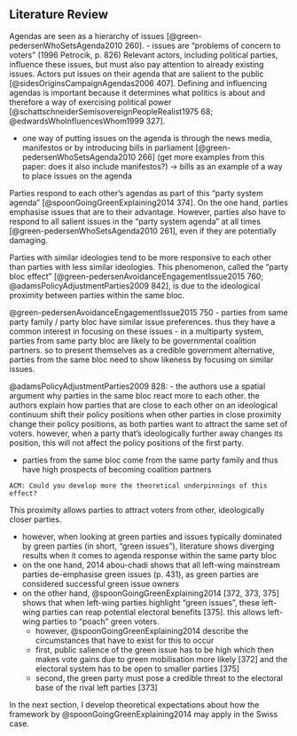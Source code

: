 ## Literature Review

Agendas are seen as a hierarchy of issues [@green-pedersenWhoSetsAgenda2010 260].
- issues are “problems of concern to voters” (1996 Petrocik, p. 826)
Relevant actors, including political parties, influence these issues, but must also pay attention to already existing issues. Actors put issues on their agenda that are salient to the public [@sidesOriginsCampaignAgendas2006 407]. Defining and influencing agendas is important because it determines what politics is about and therefore a way of exercising political power [@schattschneiderSemisovereignPeopleRealist1975 68; @edwardsWhoInfluencesWhom1999 327].

- one way of putting issues on the agenda is through the news media, manifestos or by introducing bills in parliament [@green-pedersenWhoSetsAgenda2010 266] (get more examples from this paper: does it also include manifestos?) → bills as an example of a way to place issues on the agenda

Parties respond to each other’s agendas as part of this “party system agenda” [@spoonGoingGreenExplaining2014 374]. On the one hand, parties emphasise issues that are to their advantage. However, parties also have to respond to all salient issues in the “party system agenda” at all times [@green-pedersenWhoSetsAgenda2010 261], even if they are potentially damaging.

Parties with similar ideologies tend to be more responsive to each other than parties with less similar ideologies. This phenomenon, called the “party bloc effect” [@green-pedersenAvoidanceEngagementIssue2015 760; @adamsPolicyAdjustmentParties2009 842], is due to the ideological proximity between parties within the same bloc.

@green-pedersenAvoidanceEngagementIssue2015 750
- parties from same party family / party bloc have similar issue preferences. thus they have a common interest in focusing on these issues
- in a multiparty system, parties from same party bloc are likely to be governmental coalition partners. so to present themselves as a credible government alternative, parties from the same bloc need to show likeness by focusing on similar issues.

@adamsPolicyAdjustmentParties2009 828:
- the authors use a spatial argument why parties in the same bloc react more to each other. the authors explain how parties that are close to each other on an ideological continuum shift their policy positions when other parties in close proximity change their policy positions, as both parties want to attract the same set of voters. however, when a party that’s ideologically further away changes its position, this will not affect the policy positions of the first party. 


- parties from the same bloc come from the same party family and thus have high prospects of becoming coalition partners 


```
ACM: Could you develop more the theoretical underpinnings of this effect?
```

This proximity allows parties to attract voters from other, ideologically closer parties.

- however, when looking at green parties and issues typically dominated by green parties (in short, “green issues”), literature shows diverging results when it comes to agenda response within the same party bloc
- on the one hand, 2014 abou-chadi shows that all left-wing mainstream parties de-emphasise green issues (p. 431), as green parties are considered successful green issue owners
- on the other hand, @spoonGoingGreenExplaining2014 [372, 373, 375] shows that when left-wing parties highlight “green issues”, these left-wing parties can reap potential electoral benefits [375]. this allows left-wing parties to “poach” green voters.
	- however, @spoonGoingGreenExplaining2014 describe the circumstances that have to exist for this to occur
	- first, public salience of the green issue has to be high which then makes vote gains due to green mobilisation more likely [372] and the electoral system has to be open to smaller parties [375]
	- second, the green party must pose a credible threat to the electoral base of the rival left parties [373]

In the next section, I develop theoretical expectations about how the framework by @spoonGoingGreenExplaining2014 may apply in the Swiss case.